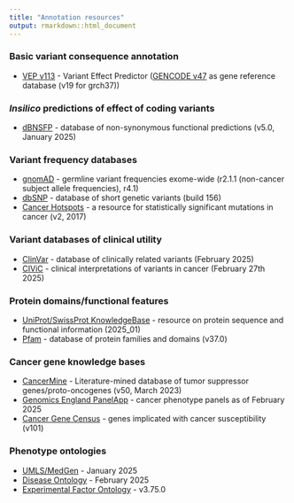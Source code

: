 ```yaml
---
title: "Annotation resources"
output: rmarkdown::html_document
---
```


### Basic variant consequence annotation
  * [VEP v113](http://www.ensembl.org/info/docs/tools/vep/index.html) - Variant Effect Predictor ([GENCODE v47](https://www.gencodegenes.org/human/) as gene reference database (v19 for grch37))

###  *Insilico* predictions of effect of coding variants
  * [dBNSFP](https://sites.google.com/site/jpopgen/dbNSFP) - database of non-synonymous functional predictions (v5.0, January 2025)

###  Variant frequency databases
  * [gnomAD](http://exac.broadinstitute.org/) - germline variant frequencies exome-wide (r2.1.1 (non-cancer subject allele frequencies), r4.1)
  * [dbSNP](http://www.ncbi.nlm.nih.gov/SNP/) - database of short genetic variants (build 156)
  * [Cancer Hotspots](http://cancerhotspots.org) - a resource for statistically significant mutations in cancer (v2, 2017)

### Variant databases of clinical utility
  * [ClinVar](http://www.ncbi.nlm.nih.gov/clinvar/) - database of clinically related variants (February 2025)
  * [CIViC](https://civicdb.org) - clinical interpretations of variants in cancer (February 27th 2025)

### Protein domains/functional features
  * [UniProt/SwissProt KnowledgeBase](http://www.uniprot.org) - resource on protein sequence and functional information (2025_01)
  * [Pfam](http://pfam.xfam.org) - database of protein families and domains (v37.0)

### Cancer gene knowledge bases
  * [CancerMine](http://bionlp.bcgsc.ca/cancermine/) - Literature-mined database of tumor suppressor genes/proto-oncogenes (v50, March 2023)
  * [Genomics England PanelApp](https://panelapp.genomicsengland.co.uk) - cancer phenotype panels as of February 2025
  * [Cancer Gene Census](https://www.sanger.ac.uk/data/cancer-gene-census/) - genes implicated with cancer susceptibility (v101)

### Phenotype ontologies
  * [UMLS/MedGen](https://www.ncbi.nlm.nih.gov/medgen/) - January 2025
  * [Disease Ontology](https://disease-ontology.org/) - February 2025
  * [Experimental Factor Ontology](https://github.com/EBISPOT/efo) - v3.75.0
